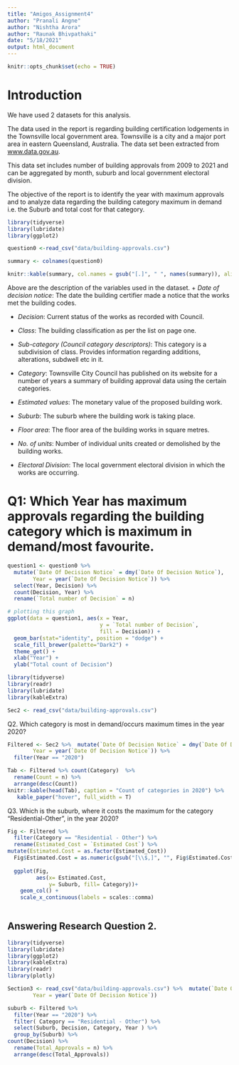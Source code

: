 ```yaml
---
title: "Amigos_Assignment4"
author: "Pranali Angne"
author: "Nishtha Arora"
author: "Raunak Bhivpathaki"
date: "5/18/2021"
output: html_document
---
```


```r
knitr::opts_chunk$set(echo = TRUE)
```

# Introduction

We have used 2 datasets for this analysis.

The data used in the report is regarding building certification lodgements in the Townsville local government area. Townsville is a city and a major port area in eastern Queensland, Australia. The data set been extracted from [www.data.gov.au](https://data.gov.au/data/dataset/tcc-building-approvals). 

This data set includes number of building approvals from 2009 to 2021 and can be aggregated by month, suburb and local government electoral division.  

The objective of the report is to identify the year with maximum approvals and to analyze data regarding the building category maximum in demand i.e. the Suburb and total cost for that category.

\section*{1}
```r
library(tidyverse)
library(lubridate)
library(ggplot2)
```



```r
question0 <-read_csv("data/building-approvals.csv")

summary <- colnames(question0)

knitr::kable(summary, col.names = gsub("[.]", " ", names(summary)), align = "c")
```


Above are the description of the variables used in the dataset.
+ *Date of decision notice*: The date the building certifier made a notice that the works met the building codes.

+ *Decision*: Current status of the works as recorded with Council.

+ *Class*: The building classification as per the list on page one.

+ *Sub-category (Council category descriptors)*: This category is a subdivision of class. Provides information regarding additions, alterations, subdwell etc in it.

+ *Category*: Townsville City Council has published on its website for a number of years a summary of building approval data using the certain categories.

+ *Estimated values*: The monetary value of the proposed building work.

+ *Suburb*: The suburb where the building work is taking place.

+ *Floor area*: The floor area of the building works in square metres.

+ *No. of units*: Number of individual units created or demolished by the building works.

+ *Electoral Division*: The local government electoral division in which the works are occurring.





# Q1: Which **Year** has maximum approvals regarding the building category which is maximum in demand/most favourite.

```r
question1 <- question0 %>% 
  mutate(`Date Of Decision Notice` = dmy(`Date Of Decision Notice`),
        Year = year(`Date Of Decision Notice`)) %>% 
  select(Year, Decision) %>% 
  count(Decision, Year) %>% 
  rename(`Total number of Decision` = n)

# plotting this graph
ggplot(data = question1, aes(x = Year,
                             y = `Total number of Decision`, 
                             fill = Decision)) +
  geom_bar(stat="identity", position = "dodge") +
  scale_fill_brewer(palette="Dark2") +
  theme_get() +
  xlab("Year") +
  ylab("Total count of Decision") 
```



\section*{2}

```r
library(tidyverse)
library(readr)
library(lubridate)
library(kableExtra)
```

```r
Sec2 <- read_csv("data/building-approvals.csv")
```

Q2. Which category is most in demand/occurs maximum times in the year 2020?

```r
Filtered <- Sec2 %>%  mutate(`Date Of Decision Notice` = dmy(`Date Of Decision Notice`),
        Year = year(`Date Of Decision Notice`)) %>% 
  filter(Year == "2020")
```

```r
Tab <- Filtered %>% count(Category)  %>% 
  rename(Count = n) %>% 
  arrange(desc(Count))
knitr::kable(head(Tab), caption = "Count of categories in 2020") %>% 
   kable_paper("hover", full_width = T)
```

Q3. Which is the suburb, where it costs the maximum for the category  "Residential-Other", in the year 2020?

```r
Fig <- Filtered %>% 
  filter(Category == "Residential - Other") %>% 
  rename(Estimated_Cost = `Estimated Cost`) %>% 
mutate(Estimated.Cost = as.factor(Estimated_Cost)) 
  Fig$Estimated.Cost = as.numeric(gsub("[\\$,]", "", Fig$Estimated.Cost)) 
  
  ggplot(Fig,
         aes(x= Estimated.Cost,
             y= Suburb, fill= Category))+
    geom_col() +
    scale_x_continuous(labels = scales::comma)
    
```







\section*{3}

## Answering **Research Question 2.**

``` r
library(tidyverse)
library(lubridate)
library(ggplot2)
library(kableExtra)
library(readr)
library(plotly)
```

```r
Section3 <- read_csv("data/building-approvals.csv") %>%  mutate(`Date Of Decision Notice` = dmy(`Date Of Decision Notice`),
        Year = year(`Date Of Decision Notice`))
```

```r
suburb <- Filtered %>% 
  filter(Year == "2020") %>% 
  filter( Category == "Residential - Other") %>% 
  select(Suburb, Decision, Category, Year ) %>% 
  group_by(Suburb) %>% 
count(Decision) %>% 
  rename(Total_Approvals = n) %>% 
  arrange(desc(Total_Approvals))
```

